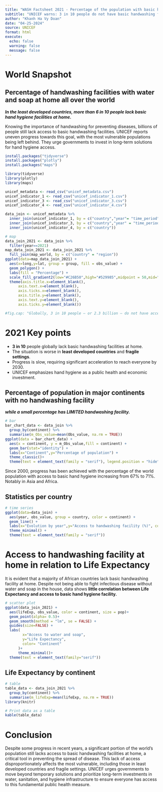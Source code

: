 ```yaml
---
title: "WASH Factsheet 2021 - Percentage of the population with basic handwashing facility with water and soap at home"
subtitle: "UNICEF warns: 3 in 10 people do not have basic handwashing facility with water and soap at home"
author: "Khanh Ha Vy Doan"
date: "04-25-2024"
source: UNICEF
format: html
execute:
  echo: false
  warning: false
  message: false
---
```


# World Snapshot 

## Percentage of handwashing facilities with water and soap at home all over the world 

***In the least developed countries, more than 6 in 10 people lack basic hand hygiene facilities at home.***

Knowing the importance of handwashing for preventing diseases, billions of people still lack access to basic handwashing facilities. UNICEF reports uneven progress towards this goal, with the most vulnerable populations being left behind. They urge governments to invest in long-term solutions for hand hygiene access.

```r
install.packages("tidyverse")
install.packages("plotly")
install.packages("maps")

library(tidyverse)
library(plotly)
library(maps)

unicef_metadata <- read_csv("unicef_metadata.csv")
unicef_indicator_1 <- read_csv("unicef_indicator_1.csv")
unicef_indicator_3 <- read_csv("unicef_indicator_3.csv")
unicef_indicator_4 <- read_csv("unicef_indicator_4.csv")

data_join <- unicef_metadata %>%
  inner_join(unicef_indicator_1, by = c("country","year"= "time_period")) %>%
  inner_join(unicef_indicator_3, by = c("country","year" = "time_period")) %>%
  inner_join(unicef_indicator_4, by = c("country"))

# map
data_join_2021 <- data_join %>%
  filter(year==2021)
map_data_join_2021 <- data_join_2021 %>%
  full_join(map_world, by = c("country" = "region"))
ggplot(data=map_data_join_2021) +
  aes(x=long,y=lat, group = group, fill = obs_value) +
  geom_polygon() +
  labs(fill = "Percentage") +
  scale_fill_gradient2(low="#C26B50",high="#529985",midpoint = 50,mid="#DBCE47") +
  theme(axis.title.x=element_blank(),
      axis.text.x=element_blank(),
      axis.ticks.x=element_blank(), 
      axis.title.y=element_blank(),
      axis.text.y=element_blank(),
      axis.ticks.y=element_blank())

#fig.cap: "Globally, 3 in 10 people – or 2.3 billion – do not have access to basic handwashing facilities with water and soap at home. In conflict-affected, fragile, and refugee settings, 1 in 5 people do not have any hand hygiene facility at home."
```

# 2021 Key points

-   **3 in 10** people globally lack basic handwashing facilities at home.
-   The situation is worse in **least developed countries** and **fragile settings**.
-   Progress is slow, requiring significant acceleration to reach everyone by 2030.
-   UNICEF emphasizes hand hygiene as a public health and economic investment.

## Percentage of population in major continents with no handwashing facility

***while a small percentage has LIMITED handwashing facility.***

```r
# bar
bar_chart_data <- data_join %>%
  group_by(continent) %>%
  summarise(m_Obs_value=mean(Obs_value, na.rm = TRUE))
ggplot(data = bar_chart_data) +
  aes(x = continent, y = m_Obs_value,fill = continent) +
  geom_bar(stat="identity") +
  labs(x="Continent",y="Percentage of population") +
  theme_classic()+
  theme(text = element_text(family = "serif"), legend.position = "hide")
```

Since 2000, progress has been achieved with the percentage of the world population with access to basic hand hygiene increasing from 67% to 71%. Notably in Asia and Africa.

## Statistics per country

```r
# time series
ggplot(data=data_join) +
  aes(year, obs_value, group = country, color = continent) + 
  geom_line() +
  labs(x="Evolution by year",y="Access to handwashing facility (%)", color = "Continent") +
  theme_minimal() +
  theme(text = element_text(family = "serif"))
```

# Access to handwashing facility at home in relation to Life Expectancy 

It is evident that a majority of African countries lack basic handwashing facility at home. Despite not being able to fight infectious disease without water and soap in the house, data shows **little correlation between Life Expectancy and access to basic hand hygiene facility.**

```r
# scatter plot
ggplot(data_join_2021) +
  aes(lifeExp, obs_value, color = continent, size = pop)+
  geom_point(alpha= 0.5)+
  geom_smooth(method = "lm", se = FALSE) +
  guides(size=FALSE) +
  labs(
        x="Access to water and soap",
        y="Life Expectancy",
        color= "Continent"
      )+
      theme_minimal()+
  theme(text = element_text(family="serif"))
```

## Life Expectancy by continent

```r
# table
table_data <- data_join_2021 %>%
  group_by(continent) %>%
  summarise(m_lifeExp=mean(lifeExp, na.rm = TRUE))
library(knitr)

# Print data as a table
kable(table_data)
```

# Conclusion 

Despite some progress in recent years, a significant portion of the world's population still lacks access to basic handwashing facilities at home, a critical tool in preventing the spread of disease. This lack of access disproportionately affects the most vulnerable, including those in least developed countries and fragile settings. UNICEF urges governments to move beyond temporary solutions and prioritize long-term investments in water, sanitation, and hygiene infrastructure to ensure everyone has access to this fundamental public health measure.
